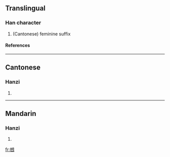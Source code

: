 ==Translingual==
===Han character===
{{Han char|rn=5|rad=乙|as=07|sn=8|four=|canj=心木田卜戈 (PDWYI)}}
# (Cantonese) feminine suffix
====References====
{{Han ref|kx=0084.201|hdz=42382.040|uh=4E78|ud=20088}}
----
==Cantonese==
===Hanzi===
{{yue-hanzi|jyut=|y=na2}}
# {{defn|Cantonese}}
----
==Mandarin==
===Hanzi===
{{cmn-hanzi|pin=[[nǎ]] ([[na3]])|wg=na<sup>3</sup>}}
# {{defn|Mandarin}}




[[fr:乸]]